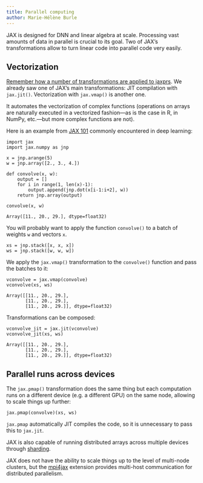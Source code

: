```yaml
---
title: Parallel computing
author: Marie-Hélène Burle
---
```


:::{.def}

JAX is designed for DNN and linear algebra at scale. Processing vast amounts of data in parallel is crucial to its goal. Two of JAX's transformations allow to turn linear code into parallel code very easily.

:::

## Vectorization

[Remember how a number of transformations are applied to jaxprs](https://mint.westdri.ca/ai/jx_map#map). We already saw one of JAX's main transformations: JIT compilation with `jax.jit()`. Vectorization with `jax.vmap()` is another one.

It automates the vectorization of complex functions (operations on arrays are naturally executed in a vectorized fashion—as is the case in R, in NumPy, etc.—but more complex functions are not).

Here is an example from [JAX 101](https://jax.readthedocs.io/en/latest/jax-101/index.html) commonly encountered in deep learning:

```.python
import jax
import jax.numpy as jnp

x = jnp.arange(5)
w = jnp.array([2., 3., 4.])

def convolve(x, w):
    output = []
    for i in range(1, len(x)-1):
        output.append(jnp.dot(x[i-1:i+2], w))
    return jnp.array(output)

convolve(x, w)
```

```
Array([11., 20., 29.], dtype=float32)
```

You will probably want to apply the function `convolve()` to a batch of weights `w` and vectors `x`.

```.python
xs = jnp.stack([x, x, x])
ws = jnp.stack([w, w, w])
```

We apply the `jax.vmap()` transformation to the `convolve()` function and pass the batches to it:

```.python
vconvolve = jax.vmap(convolve)
vconvolve(xs, ws)
```

```
Array([[11., 20., 29.],
       [11., 20., 29.],
       [11., 20., 29.]], dtype=float32)
```

:::{.note}

Transformations can be composed:

```.python
vconvolve_jit = jax.jit(vconvolve)
vconvolve_jit(xs, ws)
```

```
Array([[11., 20., 29.],
       [11., 20., 29.],
       [11., 20., 29.]], dtype=float32)
```

:::

## Parallel runs across devices

The `jax.pmap()` transformation does the same thing but each computation runs on a different device (e.g. a different GPU) on the same node, allowing to scale things up further:

```.python
jax.pmap(convolve)(xs, ws)
```

`jax.pmap` automatically JIT compiles the code, so it is unnecessary to pass this to `jax.jit`.

:::{.note}

JAX is also capable of running distributed arrays across multiple devices through [sharding](https://jax.readthedocs.io/en/latest/notebooks/Distributed_arrays_and_automatic_parallelization.html).

JAX does not have the ability to scale things up to the level of multi-node clusters, but the [mpi4jax](https://github.com/mpi4jax/mpi4jax) extension provides multi-host communication for distributed parallelism.

:::
